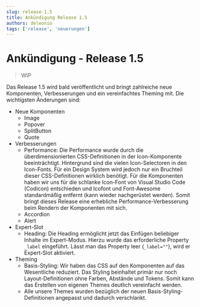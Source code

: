 ```yaml
---
slug: release-1.5
title: Ankündigung Release 1.5
authors: deleonio
tags: ['release', 'neuerungen']
---
```


# Ankündigung - Release 1.5

> WIP

Das Release 1.5 wird bald veröffentlicht und bringt zahlreiche neue Komponenten, Verbesserungen und ein vereinfachtes Theming mit. Die wichtigsten Änderungen sind:

- Neue Komponenten
  - Image
  - Popover
  - SplitButton
  - Quote
- Verbesserungen
  - Performance: Die Performance wurde durch die überdimensionierten CSS-Definitionen in der Icon-Komponente beeinträchtigt. Hintergrund sind die vielen Icon-Selectoren in den Icon-Fonts. Für ein Design System wird jedoch nur ein Bruchteil dieser CSS-Definitionen wirklich benötigt. Für die Komponenten haben wir uns für die schlanke Icon-Font von Visual Studio Code (Codicon) entschieden und Icofont und Font-Awesome standardmäßig entfernt (kann wieder nachgerüstet werden). Somit bringt dieses Release eine erhebliche Performance-Verbesserung beim Rendern der Komponenten mit sich.
  - Accordion
  - Alert
- Expert-Slot
  - Heading: Die Heading ermöglicht jetzt das Einfügen beliebiger Inhalte im Expert-Modus. Hierzu wurde das erforderliche Property `_label` eingeführt. Lässt man das Property leer (`_label=""`), wird er Expert-Slot aktiviert.
- Theming
  - Basis-Styling: Wir haben das CSS auf den Komponenten auf das Wesentliche reduziert. Das Styling beinhaltet primär nur noch Layout-Definitionen ohne Farben, Abstände und Tokens. Somit kann das Erstellen von eigenen Themes deutlich vereinfacht werden.
  - Alle unsere Themes wurden bezüglich der neuen Basis-Styling-Definitionen angepasst und dadurch verschlankt.
